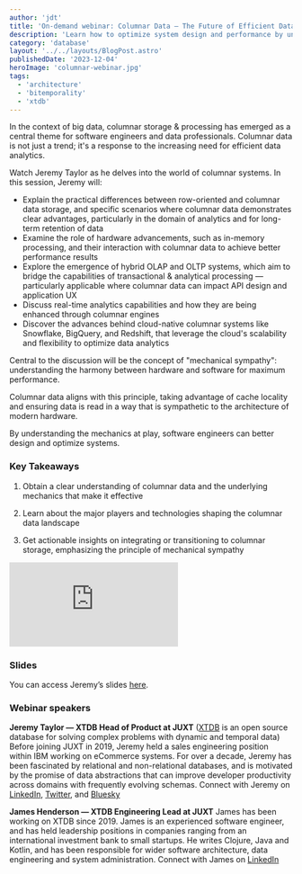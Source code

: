 ```yaml
---
author: 'jdt'
title: 'On-demand webinar: Columnar Data — The Future of Efficient Data Analytics'
description: 'Learn how to optimize system design and performance by understanding columnar data and the underlying mechanics that make it effective.'
category: 'database'
layout: '../../layouts/BlogPost.astro'
publishedDate: '2023-12-04'
heroImage: 'columnar-webinar.jpg'
tags:
  - 'architecture'
  - 'bitemporality'
  - 'xtdb'
---
```



In the context of big data, columnar storage & processing has emerged as a central theme for software engineers and data professionals. Columnar data is not just a trend; it's a response to the increasing need for efficient data analytics.

Watch Jeremy Taylor as he delves into the world of columnar systems. In this session, Jeremy will:

- Explain the practical differences between row-oriented and columnar data storage, and specific scenarios where columnar data demonstrates clear advantages, particularly in the domain of analytics and for long-term retention of data
- Examine the role of hardware advancements, such as in-memory processing, and their interaction with columnar data to achieve better performance results
- Explore the emergence of hybrid OLAP and OLTP systems, which aim to bridge the capabilities of transactional & analytical processing — particularly applicable where columnar data can impact API design and application UX
- Discuss real-time analytics capabilities and how they are being enhanced through columnar engines
- Discover the advances behind cloud-native columnar systems like Snowflake, BigQuery, and Redshift, that leverage the cloud's scalability and flexibility to optimize data analytics

Central to the discussion will be the concept of "mechanical sympathy": understanding the harmony between hardware and software for maximum performance.

Columnar data aligns with this principle, taking advantage of cache locality and ensuring data is read in a way that is sympathetic to the architecture of modern hardware.

By understanding the mechanics at play, software engineers can better design and optimize systems.


### Key Takeaways

1. Obtain a clear understanding of columnar data and the underlying mechanics that make it effective

2. Learn about the major players and technologies shaping the columnar data landscape

3. Get actionable insights on integrating or transitioning to columnar storage, emphasizing the principle of mechanical sympathy


<iframe
  class='aspect-video w-full'
  src="https://www.youtube.com/embed/Nlpe0Q-ARl8"
  title="On-demand webinar: Columnar Data — The Future of Efficient Data Analytics"
  frameborder="0"
  allow="accelerometer; autoplay; clipboard-write; encrypted-media; gyroscope; picture-in-picture; web-share"
  allowfullscreen
></iframe>


### Slides

You can access Jeremy’s slides <a href="/JUXT-20231130-columnar-webinar-slides.pdf#toolbar=0&zoom=125" target="_blank">here</a>.


### Webinar speakers

**Jeremy Taylor — XTDB Head of Product at JUXT** ([XTDB](https://www.xtdb.com/) is an open source database for solving complex problems with dynamic and temporal data)
Before joining JUXT in 2019, Jeremy held a sales engineering position within IBM working on eCommerce systems. For over a decade, Jeremy has been fascinated by relational and non-relational databases, and is motivated by the promise of data abstractions that can improve developer productivity across domains with frequently evolving schemas.
Connect with Jeremy on [LinkedIn](https://www.linkedin.com/in/jdtaylor/), [Twitter](https://twitter.com/refset), and [Bluesky](https://bsky.app/profile/refset.bsky.social)



**James Henderson — XTDB Engineering Lead at JUXT**
James has been working on XTDB since 2019. James is an experienced software engineer, and has held leadership positions in companies ranging from an international investment bank to small startups. He writes Clojure, Java and Kotlin, and has been responsible for wider software architecture, data engineering and system administration.
Connect with James on [LinkedIn](https://www.linkedin.com/in/jarohen/)
